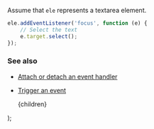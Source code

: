 
Assume that `ele` represents a textarea element.

```js
ele.addEventListener('focus', function (e) {
    // Select the text
    e.target.select();
});
```

### See also

-   [Attach or detach an event handler](/attach-or-detach-an-event-handler)
-   [Trigger an event](/trigger-an-event)

    <PostLayout keywords="" title="Select the text of a textarea automatically">
        {children}
    </PostLayout>
);
